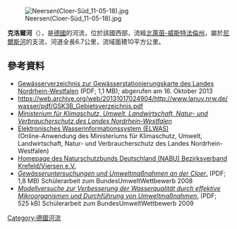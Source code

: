 {{Coord|51|14|50|N|6|27|33|E|display=title}}

[[Image:Neersen(Cloer-Süd_11-05-18).jpg|right]]

'''克洛爾河'''（{{lang-de|Cloer}}），是[[德國|德國]]的河流，位於該國西部，流經[[北萊茵-威斯特法倫州|北萊茵-威斯特法倫州]]，屬於[[尼爾斯河|尼爾斯河]]的支流，河道全長6.7公里，流域面積10平方公里。

==參考資料==
* [http://www.lanuv.nrw.de/fileadmin/lanuv/wasser/pdf/Gewaesserverzeichnis%20GSK3C.xls Gewässerverzeichnis zur Gewässerstationierungskarte des Landes Nordrhein-Westfalen]{{Wayback|url=http://www.lanuv.nrw.de/fileadmin/lanuv/wasser/pdf/Gewaesserverzeichnis%20GSK3C.xls |date=20190808033656 }} (PDF; 1,1 MB); abgerufen am 16. Oktober 2013
* https://web.archive.org/web/20131017024904/http://www.lanuv.nrw.de/wasser/pdf/GSK3B_Gebietsverzeichnis.pdf
* ''[http://www.umwelt.nrw.de/ Ministerium für Klimaschutz, Umwelt, Landwirtschaft, Natur- und Verbraucherschutz des Landes Nordrhein-Westfalen] {{Wayback|url=http://www.umwelt.nrw.de/ |date=20201118104120 }}''
* [http://www.elwasims.nrw.de/ Elektronisches Wasserinformationssystem (ELWAS)]{{Dead link|date=2020年7月 |bot=InternetArchiveBot |fix-attempted=yes }}<br />(Online-Anwendung des Ministeriums für Klimaschutz, Umwelt, Landwirtschaft, Natur- und Verbraucherschutz des Landes Nordrhein-Westfalen)
* [http://www.nabu-krefeld-viersen.de/ Homepage des Naturschutzbunds Deutschland (NABU) Bezirksverband Krefeld/Viersen e.V.]{{Wayback|url=http://www.nabu-krefeld-viersen.de/ |date=20200818115319 }}
* [https://web.archive.org/web/20131019054348/http://www.ipn.uni-kiel.de/projekte/buw/docs/Cloer.pdf ''Gewässeruntersuchungen und Umweltmaßnahmen an der Cloer''.] (PDF; 1,8 MB) Schülerarbeit zum BundesUmweltWettbewerb 2008
* [http://www.ipn.uni-kiel.de/projekte/buw/poster2009/HP_BUWI-Poster_49_Leven-Scheinert_Wasserqualitaet.pdf ''Modellversuche zur Verbesserung der Wasserqualität durch effektive Mikroorganismen und Durchführung von Umweltmaßnahmen''.] {{Wayback|url=http://www.ipn.uni-kiel.de/projekte/buw/poster2009/HP_BUWI-Poster_49_Leven-Scheinert_Wasserqualitaet.pdf |date=20131019054355 }} (PDF; 525 kB) Schülerarbeit zum BundesUmweltWettbewerb 2009

{{Germany-geo-stub}}
[[Category:德國河流|Category:德國河流]]